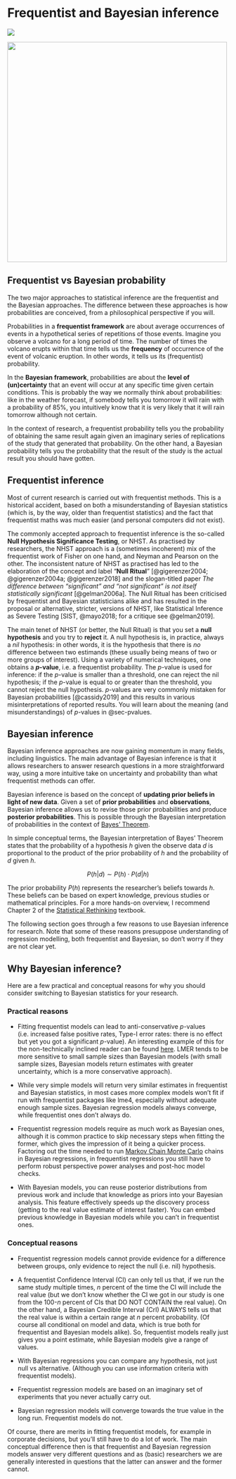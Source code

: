 # Frequentist and Bayesian inference {#sec-freq-bayes}

![](https://img.shields.io/badge/Area-Statistics-red)

![](img/volcano-raining.png){fig-align="center" width="500"}

## Frequentist vs Bayesian probability

The two major approaches to statistical inference are the frequentist and the Bayesian approaches. The difference between these approaches is how probabilities are conceived, from a philosophical perspective if you will.

Probabilities in a **frequentist framework** are about average occurrences of events in a hypothetical series of repetitions of those events. Imagine you observe a volcano for a long period of time. The number of times the volcano erupts within that time tells us the **frequency** of occurrence of the event of volcanic eruption. In other words, it tells us its (frequentist) probability.

In the **Bayesian framework**, probabilities are about the **level of (un)certainty** that an event will occur at any specific time given certain conditions. This is probably the way we normally think about probabilities: like in the weather forecast, if somebody tells you tomorrow it will rain with a probability of 85%, you intuitively know that it is very likely that it will rain tomorrow although not certain.

In the context of research, a frequentist probability tells you the probability of obtaining the same result again given an imaginary series of replications of the study that generated that probability. On the other hand, a Bayesian probability tells you the probability that the result of the study is the actual result you should have gotten.

## Frequentist inference

Most of current research is carried out with frequentist methods. This is a historical accident, based on both a misunderstanding of Bayesian statistics (which is, by the way, older than frequentist statistics) and the fact that frequentist maths was much easier (and personal computers did not exist).

The commonly accepted approach to frequentist inference is the so-called **Null Hypothesis Significance Testing**, or NHST. As practised by researchers, the NHST approach is a (sometimes incoherent) mix of the frequentist work of Fisher on one hand, and Neyman and Pearson on the other. The inconsistent nature of NHST as practised has led to the elaboration of the concept and label "**Null Ritual**" [@gigerenzer2004; @gigerenzer2004a; @gigerenzer2018] and the slogan-titled paper *The difference between “significant” and “not significant” is not itself statistically significant* [@gelman2006a]. The Null Ritual has been criticised by frequentist and Bayesian statisticians alike and has resulted in the proposal or alternative, stricter, versions of NHST, like Statistical Inference as Severe Testing [SIST, @mayo2018; for a critique see @gelman2019].

The main tenet of NHST (or better, the Null Ritual) is that you set a **null hypothesis** and you try to **reject** it. A null hypothesis is, in practice, always a *nil* hypothesis: in other words, it is the hypothesis that there is *no* difference between two estimands (these usually being means of two or more groups of interest). Using a variety of numerical techniques, one obtains a ***p*****-value**, i.e. a frequentist probability. The *p*-value is used for inference: if the *p*-value is smaller than a threshold, one can reject the nil hypothesis; if the *p*-value is equal to or greater than the threshold, you cannot reject the null hypothesis. *p*-values are very commonly mistaken for Bayesian probabilities [@cassidy2019] and this results in various misinterpretations of reported results. You will learn about the meaning (and misunderstandings) of *p*-values in @sec-pvalues.

## Bayesian inference

Bayesian inference approaches are now gaining momentum in many fields, including linguistics. The main advantage of Bayesian inference is that it allows researchers to answer research questions in a more straightforward way, using a more intuitive take on uncertainty and probability than what frequentist methods can offer.

Bayesian inference is based on the concept of **updating prior beliefs in light of new data**. Given a set of **prior probabilities** and **observations**, Bayesian inference allows us to revise those prior probabilities and produce **posterior probabilities**. This is possible through the Bayesian interpretation of probabilities in the context of [Bayes' Theorem](https://www.mathsisfun.com/data/bayes-theorem.html).

In simple conceptual terms, the Bayesian interpretation of Bayes' Theorem states that the probability of a hypothesis $h$ given the observe data $d$ is proportional to the product of the prior probability of $h$ and the probability of $d$ given $h$.

$$
P(h|d) \sim P(h) \cdot P(d|h)
$$

The prior probability $P(h)$ represents the researcher's beliefs towards $h$. These beliefs can be based on expert knowledge, previous studies or mathematical principles. For a more hands-on overview, I recommend Chapter 2 of the [Statistical Rethinking](https://discovered.ed.ac.uk/permalink/44UOE_INST/110jsec/alma9924745740602466) textbook.

The following section goes through a few reasons to use Bayesian inference for research. Note that some of these reasons presuppose understanding of regression modelling, both frequentist and Bayesian, so don't worry if they are not clear yet.

## Why Bayesian inference?

Here are a few practical and conceptual reasons for why you should consider switching to Bayesian statistics for your research.

::: callout-tip
### Practical reasons

-   Fitting frequentist models can lead to anti-conservative *p*-values (i.e. increased false positive rates, Type-I error rates: there is no effect but yet you got a significant *p*-value). An interesting example of this for the non-technically inclined reader can be found [here](https://365datascience.com/bayesian-vs-frequentist-approach/). LMER tends to be more sensitive to small sample sizes than Bayesian models (with small sample sizes, Bayesian models return estimates with greater uncertainty, which is a more conservative approach).

-   While very simple models will return very similar estimates in frequentist and Bayesian statistics, in most cases more complex models won't fit if run with frequentist packages like lme4, especially without adequate enough sample sizes. Bayesian regression models always converge, while frequentist ones don't always do.

-   Frequentist regression models require as much work as Bayesian ones, although it is common practice to skip necessary steps when fitting the former, which gives the impression of it being a quicker process. Factoring out the time needed to run [Markov Chain Monte Carlo](ch-regression-draws.qmd) chains in Bayesian regressions, in frequentist regressions you still have to perform robust perspective power analyses and post-hoc model checks.

-   With Bayesian models, you can reuse posterior distributions from previous work and include that knowledge as priors into your Bayesian analysis. This feature effectively speeds up the discovery process (getting to the real value estimate of interest faster). You can embed previous knowledge in Bayesian models while you can't in frequentist ones.
:::

::: callout-tip
### Conceptual reasons

-   Frequentist regression models cannot provide evidence for a difference between groups, only evidence to reject the null (i.e. nil) hypothesis.

-   A frequentist Confidence Interval (CI) can only tell us that, if we run the same study multiple times, *n* percent of the time the CI will include the real value (but we don't know whether the CI we got in our study is one from the 100-*n* percent of CIs that DO NOT CONTAIN the real value). On the other hand, a Bayesian Credible Interval (CrI) ALWAYS tells us that the real value is within a certain range at *n* percent probability. (Of course all conditional on model and data, which is true both for frequentist and Bayesian models alike). So, frequentist models really just gives you a point estimate, while Bayesian models give a range of values.

-   With Bayesian regressions you can compare any hypothesis, not just null vs alternative. (Although you can use information criteria with frequentist models).

-   Frequentist regression models are based on an imaginary set of experiments that you never actually carry out.

-   Bayesian regression models will converge towards the true value in the long run. Frequentist models do not.
:::

Of course, there are merits in fitting frequentist models, for example in corporate decisions, but you'll still have to do a lot of work. The main conceptual difference then is that frequentist and Bayesian regression models answer very different questions and as (basic) researchers we are generally interested in questions that the latter can answer and the former cannot.
